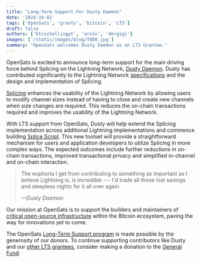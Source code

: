 ```yaml
---
title: "Long-Term Support For Dusty Daemon"
date: '2024-10-02'
tags: ['OpenSats', 'grants', 'bitcoin', 'LTS']
draft: false
authors: ['btcschellingpt', 'arvin', 'dergigi']
images: ['/static/images/blog/TODO.jpg']
summary: "OpenSats welcomes Dusty Daemon as an LTS Grantee."
---
```


OpenSats is excited to announce long-term support for the main driving force
behind Splicing on the Lightning Network, [Dusty
Daemon](https://github.com/ddustin). Dusty has contributed significantly to the
Lightning Network [specifications](https://github.com/lightning/bolts/pull/863)
and the design and implementation of Splicing.

[Splicing](https://lightningsplice.com/splicing_explained.html) enhances the
usability of the Lightning Network by allowing users to modify channel sizes
instead of having to close and create new channels when size changes are
required. This reduces the on-chain transactions required and improves the
usability of the Lightning Network.

With LTS support from OpenSats, Dusty will help extend the Splicing
implementation across additional Lightning implementations and commence building
[Splice Script](https://www.youtube.com/live/nXbjP2TSajE?t=849s). This new
toolset will provide a straightforward mechanism for users and application
developers to utilize Splicing in more complex ways. The expected outcomes
include further reductions in on-chain transactions, improved transactional
privacy and simplified in-channel and on-chain interaction.

>The euphoria I get from contributing to something as important as I believe
>Lightning is, is incredible --- I'd trade all those lost savings and sleepless
>nights for it all over again.
>
><cite>—Dusty Daemon</cite>

Our mission at OpenSats is to support the builders and maintainers of [critical
open-source infrastructure](/blog/bitcoin-infrastructure-this-decade) within the
Bitcoin ecosystem, paving the way for innovations yet to come.

The OpenSats [Long-Term Support
program](/blog/announcing-lts-grant-program-to-support-bitcoin-core-contributors)
is made possible by the generosity of our donors. To continue supporting
contributors like Dusty and our [other LTS grantees](/tags/lts), consider making
a donation to the [General Fund](/projects/general_fund):

<center>
    <DonateToGeneralFundButton/>
</center>
